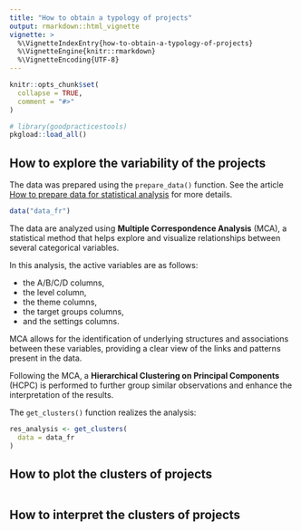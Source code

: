 ```yaml
---
title: "How to obtain a typology of projects"
output: rmarkdown::html_vignette
vignette: >
  %\VignetteIndexEntry{how-to-obtain-a-typology-of-projects}
  %\VignetteEngine{knitr::rmarkdown}
  %\VignetteEncoding{UTF-8}
---
```


```r
knitr::opts_chunk$set(
  collapse = TRUE,
  comment = "#>"
)
```

```r
# library(goodpracticestools)
pkgload::load_all()
```

## How to explore the variability of the projects

The data was prepared using the `prepare_data()` function. See the article [How to prepare data for statistical analysis](https://promotionsante.github.io/goodpracticestools/articles/how-to-prepare-data-for-statistical-analysis.html) for more details.

```r
data("data_fr")
```

The data are analyzed using **Multiple Correspondence Analysis** (MCA), a statistical method that helps explore and visualize relationships between several categorical variables. 

In this analysis, the active variables are as follows: 

- the A/B/C/D columns,
- the level column, 
- the theme columns, 
- the target groups columns,  
- and the settings columns. 

MCA allows for the identification of underlying structures and associations between these variables, providing a clear view of the links and patterns present in the data. 

Following the MCA, a **Hierarchical Clustering on Principal Components** (HCPC) is performed to further group similar observations and enhance the interpretation of the results.

The `get_clusters()` function realizes the analysis:

```r
res_analysis <- get_clusters(
  data = data_fr
)
```

## How to plot the clusters of projects

```r

```

## How to interpret the clusters of projects


